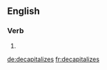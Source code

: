 ==English==

===Verb===
{{head|en|verb form}}

# {{en-third-person singular of|decapitalize}}

[[de:decapitalizes]]
[[fr:decapitalizes]]